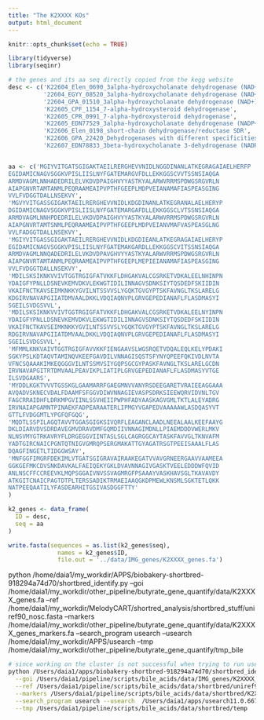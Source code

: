 ```yaml
---
title: "The K2XXXX KOs"
output: html_document
---
```


```r
knitr::opts_chunk$set(echo = TRUE)
```

```r
library(tidyverse)
library(seqinr)
```
```r
# the genes and its aa seq directly copied from the kegg website
desc <- c('K22604_Elen_0690_3alpha-hydroxycholanate dehydrogenase (NAD+)',
          '22604_EGYY_08520_3alpha-hydroxycholanate dehydrogenase (NAD+)',
          '22604_GPA_01510_3alpha-hydroxycholanate dehydrogenase (NAD+)',
          'K22605_CPF_1154_7-alpha-hydroxysteroid dehydrogenase',
          'K22605_CPR_0991_7-alpha-hydroxysteroid dehydrogenase',
          'K22605_EDN77529_3alpha-hydroxycholanate dehydrogenase (NADP+)',
          'K22606_Elen_0198_short-chain dehydrogenase/reductase SDR',
          'K22606_GPA_22420_Dehydrogenases with different specificities (related to short-chain alcohol dehydrogenases)',
          'K22607_EDN78833_3beta-hydroxycholanate 3-dehydrogenase (NADP+)')


aa <- c('MGIYVITGATSGIGAKTAEILRERGHEVVNIDLNGGDINANLATKEGRAGAIAELHERFP
EGIDAMICNAGVSGGKVPISLIISLNYFGATEMARGVFDLLEKKGGSCVVTSSNSIAQGA
ARMDVAGMLNNHADEDRILELVKDVDPAIGHVYYASTKYALARWVRRMSPDWGSRGVRLN
AIAPGNVRTAMTANMLPEQRAAMEAIPVPTHFGEEPLMDPVEIANAMAFIASPEASGING
VVLFVDGGTDALLNSEKVY',
'MGVYVITGASSGIGAKTAEILRERGHEVVNIDLKDGDINANLATKEGRANALAELHERYP
DGIDAMICNAGVSGGKVPISLIISLNYFGATEMARGAFDLLEKKGGSCLVTSSNSIAQGA
ARMDVAGMLNNHPDEDRILELVKDVDPAIGHVYYASTKYALARWVRRMSPDWGSRGVRLN
AIAPGNVRTAMTSNMLPEQRAAMEAIPVPTHFGEEPLMDPVEIANVMAFVASPEASGLNG
VVLFADGGTDALLNSEKVY',
'MGIYVITGASSGIGAKTAEILRERGHEVVNIDLKDGDIEANLATKEGRAGAIAELHERYP
EGIDAMICNAGVSGGKVPISLIISLNYFGATEMAKGARDLLEKKGGSCVITSSNSIAQGA
ARMDVAGMLNNQADEDRILELVKDVDPAVGHVYYASTKYALARWVRRMSPDWGSRGVRLN
AIAPGNVRTAMTANMLPEQRAAMEAIPVPTHFGEEPLMEPIEIANAMAFIASPEASGING
VVLFVDGGTDALLNSEKVY',
'MDILSKSIKNKVVIVTGGTRGIGFATVKKFLDHGAKVALCGSRKETVDKALEELNHINPN
YDAIGFYPNLLDSNEVKEMVDKVLEKWGTIDILINNAGVSDNKSIYTQSDEDFSKIIDIN
VKAIFNCTKAVSEIMKNKKYGVILNTSSVVSLYGQKTGVGYPTSKFAVNGLTKSLARELG
KDGIRVNAVAPGIIATDMVAALDKKLVDQIAQNVPLGRVGEPEDIANAFLFLASDMASYI
SGEILSVDGSVVL',
'MDILSKSIKNKVVIVTGGTRGIGFATVKKFLDHGAKVALCGSRKETVDKALEELNYINPN
YDAIGFYPNLLDSNEVKEMVDKVLEKWGTIDILINNAGVSDNKSIYTQSDEDFSKIIDIN
VKAIFNCTKAVSEIMKNKKYGVILNTSSVVSLYGQKTGVGYPTSKFAVNGLTKSLARELG
RDGIRVNAVAPGIIATDMVAALDKKLVDQIAQNVPLGRVGEPEDIANAFLFLASDMASYI
SGEILSVDGSVVL',
'MFMMLKNKVAIVTGGTRGIGFAVVKKFIENGAAVSLWGSRQETVDQALEQLKELYPDAKI
SGKYPSLKDTAQVTAMINQVKEEFGAVDILVNNAGISQSTSFYNYQPEEFQKIVDLNVTA
VFNCSQAAAKIMKEQGGGVILNTSSMVSIYGQPSGCGYPASKFAVNGLTKSLARELGCDN
IRVNAVAPGITRTDMVAALPEAVIKPLIATIPLGRVGEPEDIANAFLFLASDMASYVTGE
ILSVDGAARS',
'MYDDLKGKTVVVTGSSKGLGAAMARRFGAEGMNVVANYRSDEEGARETVRAIEEAGGAAA
AVQADVSKNECVDALFDAAMFSFGGVDIWVNNAGIEVASPSDRKSIEEWQRVIDVNLTGV
FAGCRRAIDHFLDRKMPGVIINLSSVHEIIPWPHFADYAASKAGVGMLTKTLALEYADRG
IRVNAIAPGAMNTPINAEKFADPEARAATERLIPMGYVGAPEDVAAAAAWLASDQASYVT
GTTLFVDGGMTLYPGFQFGQG',
'MQDTLSSPILAGQTAVVTGGASGIGKSIVQRFLEAGANCLAADLNEEALAALKEEFAAYG
DKLDIARVDVSDRDAVEGMVDRAVDMFGQMDIIVNNAGIMDNLLPIAEMDDDVWERLMKV
NLNSVMYGTRKAVRYFLDRGEGGVIINTASLSGLCAGRGGCAYTASKFAVVGLTKNVAFM
YADTGIRCNAICPGNTQTNIGVGMRQPSERGMAKATTGYAGATRSGTPEEISAAALFLAS
DQAGFINGETLTIDGGWSAY',
'MNFGGFIMGRFDEKIMLVTGATSGIGRAVAIRAAKEGATVVAVGRNEERGAAVVAAMEEA
GGKGEFMKCDVSNKDAVKALFAEIQEKYGKLDVAVNNAGIVGASKTVEELEDDDWFQVID
ANLNSCFFCCREEVKLMQPSGGAIVNVSSVAGMRGFPSAAAYVASKHAVSGLTKAVAVDY
ATKGITCNAICPAGTDTPLTERSSADIKTRMAEIAAQGKDPMEWLKNSMLSGKTETLQKK
NATPEEQAATILYFASDEARHITGSIVASDGGFTTY'
)

k2_genes <- data_frame(
  ID = desc,
  seq = aa
)

write.fasta(sequences = as.list(k2_genes$seq), 
              names = k2_genes$ID,
              file.out = '../data/IMG_genes/K2XXXX_genes.fa')

```


python /home/daia1/my_workdir/APPS/biobakery-shortbred-918294a74d70/shortbred_identify.py --goi /home/daia1/my_workdir/other_pipeline/butyrate_gene_quantify/data/K2XXXX_genes.fa --ref /home/daia1/my_workdir/MelodyCART/shortred_analysis/shortbred_stuff/uniref90_nosc.fasta --markers /home/daia1/my_workdir/other_pipeline/butyrate_gene_quantify/data/K2XXXX_genes_markers.fa                 --search_program usearch --usearch /home/daia1/my_workdir/APPS/usearch --tmp /home/daia1/my_workdir/other_pipeline/butyrate_gene_quantify/tmp_bile 


```bash
# since working on the cluster is not successful when trying to run usearch try running it locally
python /Users/daia1/apps/biobakery-shortbred-918294a74d70/shortbred_identify.py \
  --goi /Users/daia1/pipeline/scripts/bile_acids/data/IMG_genes/K2XXXX_genes.fa \
  --ref /Users/daia1/pipeline/scripts/bile_acids/data/shortbred/uniref90_nosc.fasta \
  --markers /Users/daia1/pipeline/scripts/bile_acids/data/shortbred/K2XXXX_genes_markers.fa  \
  --search_program usearch --usearch  /Users/daia1/apps/usearch11.0.667_i86osx32 \
  --tmp /Users/daia1/pipeline/scripts/bile_acids/data/shortbred/temp
  
```

